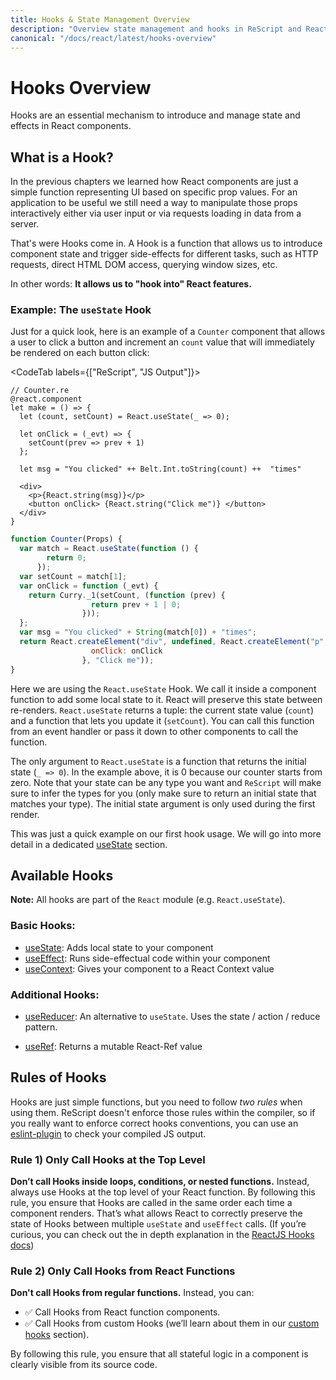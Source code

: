 ```yaml
---
title: Hooks & State Management Overview
description: "Overview state management and hooks in ReScript and React"
canonical: "/docs/react/latest/hooks-overview"
---
```


# Hooks Overview

<Intro>

Hooks are an essential mechanism to introduce and manage state and effects in React components.

</Intro>

## What is a Hook?

In the previous chapters we learned how React components are just a simple function representing UI based on specific prop values. For an application to be useful we still need a way to manipulate those props interactively either via user input or via requests loading in data from a server.

That's were Hooks come in. A Hook is a function that allows us to introduce component state and trigger side-effects for different tasks, such as HTTP requests, direct HTML DOM access, querying window sizes, etc. 

In other words: **It allows us to "hook into" React features.**

### Example: The `useState` Hook

Just for a quick look, here is an example of a `Counter` component that allows a user to click a button and increment an `count` value that will immediately be rendered on each button click: 

<CodeTab labels={["ReScript", "JS Output"]}>

```res
// Counter.re
@react.component
let make = () => {
  let (count, setCount) = React.useState(_ => 0);

  let onClick = (_evt) => {
    setCount(prev => prev + 1)
  };

  let msg = "You clicked" ++ Belt.Int.toString(count) ++  "times"

  <div>
    <p>{React.string(msg)}</p>
    <button onClick> {React.string("Click me")} </button>
  </div>
}
```
```js
function Counter(Props) {
  var match = React.useState(function () {
        return 0;
      });
  var setCount = match[1];
  var onClick = function (_evt) {
    return Curry._1(setCount, (function (prev) {
                  return prev + 1 | 0;
                }));
  };
  var msg = "You clicked" + String(match[0]) + "times";
  return React.createElement("div", undefined, React.createElement("p", undefined, msg), React.createElement("button", {
                  onClick: onClick
                }, "Click me"));
}
```

</CodeTab>


Here we are using the `React.useState` Hook. We call it inside a component function to add some local state to it. React will preserve this state between re-renders. `React.useState` returns a tuple: the current state value (`count`) and a function that lets you update it (`setCount`). You can call this function from an event handler or pass it down to other components to call the function. 

The only argument to `React.useState` is a function that returns the initial state (`_ => 0`). In the example above, it is 0 because our counter starts from zero. Note that your state can be any type you want and `ReScript` will make sure to infer the types for you (only make sure to return an initial state that matches your type). The initial state argument is only used during the first render.

This was just a quick example on our first hook usage. We will go into more detail in a dedicated [useState](./hooks-state) section.

## Available Hooks

**Note:** All hooks are part of the `React` module (e.g. `React.useState`).

### Basic Hooks:

- [useState](./hooks-state): Adds local state to your component
- [useEffect](./hooks-effect): Runs side-effectual code within your component
- [useContext](./hooks-context): Gives your component to a React Context value

### Additional Hooks:

- [useReducer](./hooks-reducer): An alternative to `useState`. Uses the state / action / reduce pattern.
<!-- - [useCallback](./hooks-callback): Returns a memoized callback -->
<!-- - [useMemo](./hooks-memo): Returns a memoized value -->
- [useRef](./hooks-ref): Returns a mutable React-Ref value
<!-- - [useImperativeHandle](./hooks-imperative-handle): Customizes the instance value that is exposed to parent components when using `ref` -->
<!-- - [useLayoutEffect](./hooks-layout-effect): Identical to useEffect, but it fires synchronously after all DOM mutations. -->


## Rules of Hooks

Hooks are just simple functions, but you need to follow _two rules_ when using them. ReScript doesn't enforce those rules within the compiler, so if you really want to enforce correct hooks conventions, you can use an [eslint-plugin](https://www.npmjs.com/package/eslint-plugin-react-hooks) to check your compiled JS output.

### Rule 1) Only Call Hooks at the Top Level


**Don’t call Hooks inside loops, conditions, or nested functions.** Instead, always use Hooks at the top level of your React function. By following this rule, you ensure that Hooks are called in the same order each time a component renders. That’s what allows React to correctly preserve the state of Hooks between multiple `useState` and `useEffect` calls. (If you’re curious, you can check out the in depth explanation in the [ReactJS Hooks docs](https://reactjs.org/docs/hooks-rules.html#explanation))


### Rule 2) Only Call Hooks from React Functions

**Don't call Hooks from regular functions.** Instead, you can:

- ✅ Call Hooks from React function components.
- ✅ Call Hooks from custom Hooks (we’ll learn about them in our [custom hooks](./hooks-custom) section).

By following this rule, you ensure that all stateful logic in a component is clearly visible from its source code.
